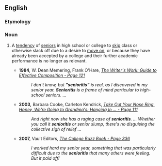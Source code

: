 ==English==

===Etymology===
{{suffix|senior|itis|lang=en}}

===Noun===
{{en-noun|-}}

# {{lb|en|US}} A [[tendency]] of [[senior]]s in high school or college to [[skip]] class or otherwise slack off due to a desire to [[move on]], or because they have already been accepted by a college and their further academic performance is no longer as relevant.
#* '''1984,''' W. Dean Memering, Frank O'Hare, ''[http://books.google.com/books?id=tD-Aoq6kDeMC&dq=%22senioritis%22&as_brr=0 The Writer's Work: Guide to Effective Composition - Page 121]''
#*: ''I don't know, but '''"senioritis"''' is real, as I discovered in my senior year. '''Senioritis''' is a frame of mind particular to high-school seniors. ...''
#* '''2003,''' Barbara Cooke, Carleton Kendrick, ''[http://books.google.com/books?id=HHM-eVV83awC&pg=PA111&dq=%22senioritis%22&as_brr=0&sig=YO8PcW33WrCwqK0khGxUOSNr5yA Take Out Your Nose Ring, Honey, We're Going to Grandma's: Hanging In ... - Page 111]''
#*: ''And right now she has a raging case of '''senioritis'''. ... Whether you call it '''senioritis''' or senior slump, there's no disguising the collective sigh of relief ...''
#* '''2007,''' Vault Editors, ''[http://books.google.com/books?id=rRYPkawhrbYC&pg=PA336&dq=%22senioritis%22&as_brr=0&sig=4khPZlBAjcfuaxZgcUUnnhHmO_M The College Buzz Book - Page 336]''
#*: ''I worked hard my senior year, something that was particularly difficult due to the '''senioritis''' that many others were feeling. But it paid off!''
